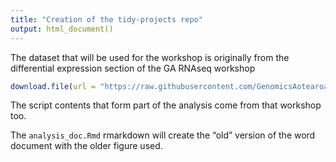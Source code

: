 ```yaml
---
title: "Creation of the tidy-projects repo"
output: html_document()
---
```



The dataset that will be used for the workshop is originally from the differential expression section of the GA RNAseq workshop

```r
download.file(url = "https://raw.githubusercontent.com/GenomicsAotearoa/RNA-seq-workshop/master/4.Differential_Expression/yeast_counts_all_chr.txt", destfile = "yeast_counts_all_chr.txt")
```

The script contents that form part of the analysis come from that workshop too.

The `analysis_doc.Rmd` rmarkdown will create the "old" version of the word document with the older figure used.

